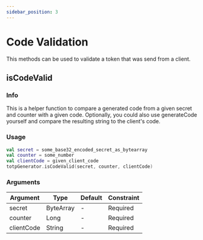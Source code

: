 ```yaml
---
sidebar_position: 3
---
```


# Code Validation

This methods can be used to validate a token that was send from a client.

## isCodeValid

### Info

This is a helper function to compare a generated code from a given secret and counter with a given code.
Optionally, you could also use generateCode yourself and compare the resulting string to the client's code.

### Usage

```kotlin
val secret = some_base32_encoded_secret_as_bytearray
val counter = some_number
val clientCode = given_client_code
totpGenerator.isCodeValid(secret, counter, clientCode)
```

### Arguments

| Argument   | Type      | Default | Constraint |
| ---------- | --------- | ------- | ---------- |
| secret     | ByteArray | -       | Required   |
| counter    | Long      | -       | Required   |
| clientCode | String    | -       | Required   |
